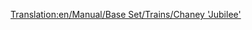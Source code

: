 [[Translation:en/Manual/Base Set/Trains/Chaney 'Jubilee']]
{{it/Manual/Base Set/Trains/Treni|Image=[[File:en/Manual/Base Set/Trains/Chaneyjubilee.png]]
|Name=Chaney "Jubilee"
|Costo=€ 30.468
|Velocità=112 km/h (70 mph)
|Peso=131 t
|Potenza=1.000 hp (746 kW)
|Annuale=€ 3.936
|Progettata=1934
|Durata esercizio=21
|Capacità=N/A
|Descrizione=La locomotiva di partenza di fascia media per il clima temperato in TTD. Non così economica da gestire come la Kirby Paul Tank, e non così veloce o potente come la Ginzu A4. Ma ancora utile se vuoi un equilibrio.
|Real-life = Questo è la [http://en.wikipedia.org/wiki/LMS_Jubilee_Class LMS Stanier "Jubilee"], una locomotiva creata concepita per il trasporto espresso secondario dei passeggeri. Un possibile equivalente nella vita reale potrebbe essere la "Jubilee Class"
}}